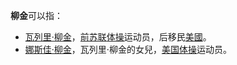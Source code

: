 '''柳金'''可以指：
* [[瓦列里·柳金|瓦列里·柳金]]，[[前苏联|前苏联]][[体操|体操]]运动员，后移民[[美國|美國]]。
* [[娜斯佳·柳金|娜斯佳·柳金]]，瓦列里·柳金的女兒，[[美国|美国]][[体操|体操]]运动员。

{{disambig|Cat=二字人名消歧義}}